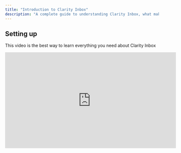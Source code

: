 ```yaml
---
title: "Introduction to Clarity Inbox"
description: "A complete guide to understanding Clarity Inbox, what makes it different, and how to get you up and running in minutes."
---
```


## Setting up

This video is the best way to learn everything you need about Clarity Inbox

<iframe width="560" height="315" src="https://www.youtube.com/embed/vljjCUVZIPs" title="YouTube video player" frameborder="0" allow="accelerometer; autoplay; clipboard-write; encrypted-media; gyroscope; picture-in-picture" allowfullscreen />

## How Does Clarity Inbox Work?

Clarity Inbox helps you manage emails faster by learning your style, organizing messages, and drafting replies for you.
